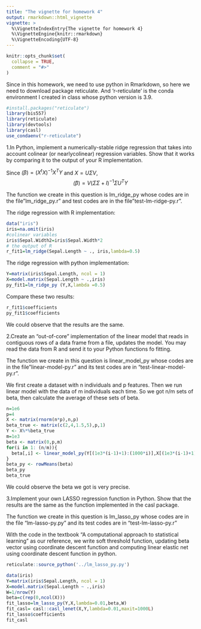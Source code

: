 ```yaml
---
title: "The vignette for homework 4"
output: rmarkdown::html_vignette
vignette: >
  %\VignetteIndexEntry{The vignette for homework 4}
  %\VignetteEngine{knitr::rmarkdown}
  %\VignetteEncoding{UTF-8}
---
```


```r
knitr::opts_chunk$set(
  collapse = TRUE,
  comment = "#>"
)
```

Since in this homework, we need to use python in Rmarkdown, so here we need to download package reticulate. And 'r-reticulate' is the conda environment I created in class whose python version is 3.9.

```r
#install.packages("reticulate")
library(bis557)
library(reticulate)
library(devtools)
library(casl)
use_condaenv("r-reticulate")
```

1.In Python, implement a numerically-stable ridge regression that takes into account colinear (or nearlycolinear) regression variables. Show that it works by comparing it to the output of your R implementation.

Since $\hat(\beta)=(X^tX)^{-1}X^TY$ and $X=U\Sigma V$, 
$$\hat(\beta)=V(\Sigma\Sigma+I)^{-1}\Sigma U^T Y$$

The function we create in this question is lm_ridge_py whose codes are in the file"lm_ridge_py.r" and test codes are in the file"test-lm-ridge-py.r".

The ridge regression with R implementation:
```r
data("iris")
iris=na.omit(iris)
#colinear variables
iris$Sepal.Width2=iris$Sepal.Width*2
# the output of R
r_fit1=lm_ridge(Sepal.Length ~ ., iris,lambda=0.5)
```

The ridge regression with python implementation:
```r
Y=matrix(iris$Sepal.Length, ncol = 1)
X=model.matrix(Sepal.Length ~ .,iris)
py_fit1=lm_ridge_py (Y,X,lambda =0.5)
```

Compare these two results:
```r
r_fit1$coefficients
py_fit1$coefficients
```

We could observe that the results are the same.


2.Create an “out-of-core” implementation of the linear model that reads in contiguous rows of a data frame from a file, updates the model. You may read the data from R and send it to your Python functions fo fitting.

The function we create in this question is linear_model_py whose codes are in the file"linear-model-py.r" and its test codes are in "test-linear-model-py.r".

We first create a dataset with n individuals and p features. Then we run linear model with the data of m individuals each time. So we got n/m sets of beta, then calculate the average of these sets of beta.

```r
n=1e6
p=4
X <- matrix(rnorm(n*p),n,p)
beta_true <- matrix(c(2,4,1.5,5),p,1)
Y <- X%*%beta_true
m=1e3
beta <- matrix(0,p,m)
for(i in 1: (n/m)){
  beta[,i] <- linear_model_py(Y[(1e3*(i-1)+1):(1000*i)],X[(1e3*(i-1)+1):(1000*i),])$coefficients
}
beta_py <- rowMeans(beta)
beta_py
beta_true
```
We could observe the beta we got is very precise. 

3.Implement your own LASSO regression function in Python. Show that the results are the same as the function implemented in the casl package.

The function we create in this question is lm_lasso_py whose codes are in the file "lm-lasso-py.py" and its test codes are in "test-lm-lasso-py.r"

With the code in the textbook "A computational approach to statistical learning" as our reference, we write soft threshold function, updating beta vector using coordinate descent function and computing linear elastic net using coordinate descent function in python.

```r
reticulate::source_python('../lm_lasso_py.py')
```

```r
data(iris)
Y=matrix(iris$Sepal.Length, ncol = 1)
X=model.matrix(Sepal.Length ~ .,iris)
W=1/nrow(Y)
beta=c(rep(0,ncol(X)))
fit_lasso=lm_lasso_py(Y,X,lambda=0.01,beta,W)
fit_casl= casl::casl_lenet(X,Y,lambda=0.01,maxit=1000L)
fit_lasso$coefficients
fit_casl
```


